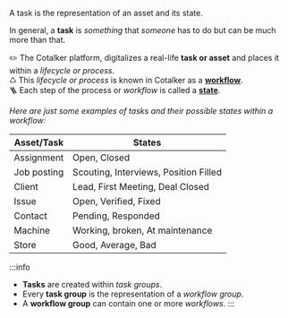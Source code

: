 

<span className="hero__subtitle">A task is the representation of an asset and its state.</span>

In general, a **task** is _something_ that _someone_ has to do but can be much more than that.

<div className="margin margin-left--lg">

✏️ The Cotalker platform, digitalizes a real-life **task or asset** and places it within a _lifecycle or process_.  
♺ This _lifecycle or process_ is known in Cotalker as a [**workflow**](/docs/documentation/client/basic_concepts#workflows).  
🪜 Each step of the process or _workflow_ is called a [**state**](/docs/documentation/client/basic_concepts#state).  

</div>

_Here are just some examples of tasks and their possible states within a workflow:_

<div className="align-center">

| Asset/Task | States | 
| ----- | ------ | 
| Assignment | Open, Closed |
| Job posting | Scouting, Interviews, Position Filled |
| Client | Lead, First Meeting, Deal Closed |
| Issue | Open, Verified, Fixed |
| Contact | Pending, Responded |
| Machine | Working, broken, At maintenance |
| Store | Good, Average, Bad |

</div>

:::info
- **Tasks** are created within _task groups_.  
- Every **task group** is the representation of a _workflow group_.  
- A **workflow group** can contain one or more _workflows_.
:::